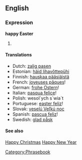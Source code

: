 ==English==
===Expression===
'''happy Easter'''<!-- capitalisation looks wrong -->

# {{substub}}

====Translations====
*Dutch: [[zalig pasen]]
*Estonian: [[häid lihavõttepühi]]
*Finnish: [[hauskaa pääsiäistä]]
*French: [[joyeuses pâques]]!
*German: [[frohe Ostern]]!
*Italian: [[pasqua felice]]!
*Polish: wesol`ych s`wia`t
*Portuguese: [[easter feliz]]!
*Slovak: [[veselú Veľkú noc]]
*Spanish: [[pascua feliz]]!
*Swedish: [[glad påsk]]

====See also====
[[Happy Christmas]]
[[Happy New Year]]

[[Category:Phrasebook]]